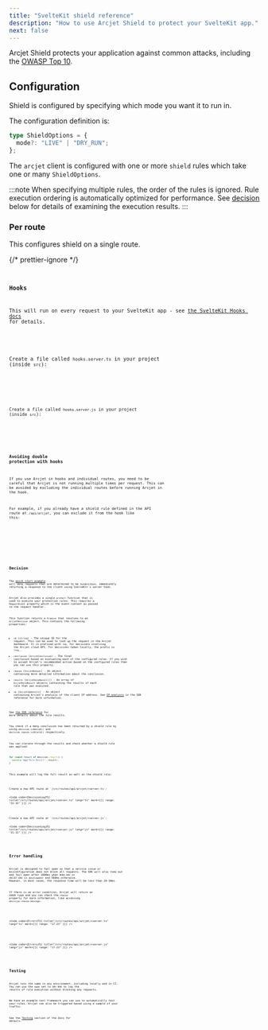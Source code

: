 ```yaml
---
title: "SvelteKit shield reference"
description: "How to use Arcjet Shield to protect your SvelteKit app."
next: false
---
```



Arcjet Shield protects your application against common attacks, including the
[OWASP Top 10](https://owasp.org/www-project-top-ten/).

## Configuration

Shield is configured by specifying which mode you want it to run in.

The configuration definition is:

```ts
type ShieldOptions = {
  mode?: "LIVE" | "DRY_RUN";
};
```

The `arcjet` client is configured with one or more `shield` rules which take
one or many `ShieldOptions`.

:::note
When specifying multiple rules, the order of the rules is ignored. Rule
execution ordering is automatically optimized for performance. See
[decision](#decision) below for details of examining the execution results.
:::

### Per route

This configures shield on a single route.

{/* prettier-ignore */}
<Tabs>
<TabItem label="TS">
<Code
  code={PerRouteTS}
  lang="ts"
  title="/src/routes/+page.server.ts"
/>
</TabItem>
<TabItem label="JS">
<Code
  code={PerRouteJS}
  lang="js"
  title="/src/routes/+page.server.js"
/>
</TabItem>
</Tabs>

### Hooks

This will run on every request to your SvelteKit app - see
[the SvelteKit Hooks docs](https://kit.svelte.dev/docs/hooks) for details.

<Tabs>
<TabItem label="TS">

Create a file called `hooks.server.ts` in your project (inside `src`):

<Code code={Step3TS} lang="ts" title="/src/hooks.server.ts" />

</TabItem>
<TabItem label="JS">

Create a file called `hooks.server.js` in your project (inside `src`):

<Code code={Step3JS} lang="js" title="/src/hooks.server.js" />

</TabItem>
</Tabs>

### Avoiding double protection with hooks

If you use Arcjet in hooks and individual routes, you need to be careful
that Arcjet is not running multiple times per request. This can be avoided by
excluding the individual routes before running Arcjet in the hook.

For example, if you already have a shield rule defined in the API route
at `/api/arcjet`, you can exclude it from the hook like this:

<Tabs>
  <TabItem label="TS">
    <Code
      code={FilterRoutesTS}
      lang="ts"
      title="/src/hooks.server.ts"
      mark={[{ range: "22-28" }]}
    />
  </TabItem>
  <TabItem label="JS">
    <Code
      code={FilterRoutesJS}
      lang="js"
      title="/src/hooks.server.js"
      mark={[{ range: "16-22" }]}
    />
  </TabItem>
</Tabs>

## Decision

The [quick start example](/shield/quick-start/sveltekit) will deny requests
that are determined to be suspicious, immediately returning a response to the
client using SvelteKit's server hook.

Arcjet also provides a single `protect` function that is used to execute your
protection rules. This requires a `RequestEvent` property which is the event
context as passed to the request handler.

This function returns a `Promise` that resolves to an
`ArcjetDecision` object. This contains the following properties:

- `id` (`string`) - The unique ID for the request. This can be used to look up
  the request in the Arcjet dashboard. It is prefixed with `req_` for decisions
  involving the Arcjet cloud API. For decisions taken locally, the prefix is
  `lreq_`.
- `conclusion` (`ArcjetConclusion`) - The final conclusion based on evaluating
  each of the configured rules. If you wish to accept Arcjet's recommended
  action based on the configured rules then you can use this property.
- `reason` (`ArcjetReason`) - An object containing more detailed
  information about the conclusion.
- `results` (`ArcjetRuleResult[]`) - An array of `ArcjetRuleResult` objects
  containing the results of each rule that was executed.
- `ip` (`ArcjetIpDetails`) - An object containing Arcjet's analysis of the
  client IP address. See [IP analysis](/reference/sveltekit#ip-analysis) in the
  SDK reference for more information.

See [the SDK reference](/reference/sveltekit#results) for more details about the
rule results.

You check if a deny conclusion has been returned by a shield rule by using
`decision.isDenied()` and `decision.reason.isShield()` respectively.

You can iterate through the results and check whether a shield rule was applied:

```ts
for (const result of decision.results) {
  console.log("Rule Result", result);
}
```

This example will log the full result as well as the shield rule:

<Tabs>
<TabItem label="TS">
Create a new API route at `/src/routes/api/arcjet/+server.ts`:

<Code
  code={DecisionLogTS}
  title="/src/routes/api/arcjet/+server.ts"
  lang="ts"
  mark={[{ range: "22-32" }]}
/>

</TabItem>
<TabItem label="JS">
Create a new API route at `/src/routes/api/arcjet/+server.js`:

<Code
  code={DecisionLogJS}
  title="/src/routes/api/arcjet/+server.js"
  lang="js"
  mark={[{ range: "21-31" }]}
/>

</TabItem>
</Tabs>

## Error handling

Arcjet is designed to fail open so that a service issue or misconfiguration does
not block all requests. The SDK will also time out and fail open after 1000ms
when `NODE_ENV` or `ARCJET_ENV` is `development` and 500ms otherwise. However,
in most cases, the response time will be less than 20-30ms.

If there is an error condition, Arcjet will return an
`ERROR` type and you can check the `reason` property for more information, like
accessing `decision.reason.message`.

<Tabs>
<TabItem label="TS">

<Code
  code={ErrorsTS}
  title="/src/routes/api/arcjet/+server.ts"
  lang="ts"
  mark={[{ range: "17-22" }]}
/>

</TabItem>
<TabItem label="JS">

<Code
  code={ErrorsJS}
  title="/src/routes/api/arcjet/+server.js"
  lang="js"
  mark={[{ range: "17-22" }]}
/>

</TabItem>
</Tabs>

## Testing

Arcjet runs the same in any environment, including locally and in CI. You can
use the `mode` set to `DRY_RUN` to log the results of rule execution without
blocking any requests.

We have an example test framework you can use to automatically test your rules.
Arcjet can also be triggered based using a sample of your traffic.

See the [Testing](/testing) section of the docs for details.

<Comments />
